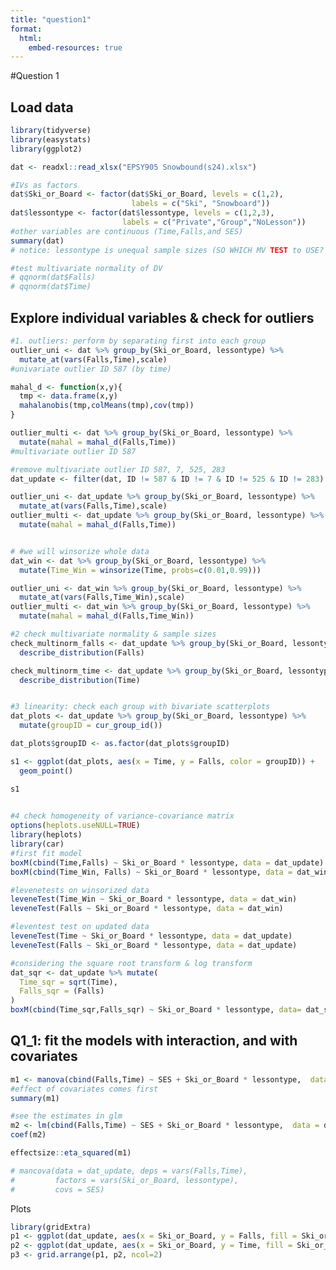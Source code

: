 ```yaml
---
title: "question1"
format:
  html:
    embed-resources: true
---
```



#Question 1

## Load data

```r
library(tidyverse)
library(easystats)
library(ggplot2)

dat <- readxl::read_xlsx("EPSY905 Snowbound(s24).xlsx")

#IVs as factors 
dat$Ski_or_Board <- factor(dat$Ski_or_Board, levels = c(1,2),
                           labels = c("Ski", "Snowboard"))
dat$lessontype <- factor(dat$lessontype, levels = c(1,2,3),
                         labels = c("Private","Group","NoLesson"))
#other variables are continuous (Time,Falls,and SES)
summary(dat)
# notice: lessontype is unequal sample sizes (SO WHICH MV TEST to USE? - pilais)

#test multivariate normality of DV 
# qqnorm(dat$Falls)
# qqnorm(dat$Time)
```


## Explore individual variables & check for outliers
```r

#1. outliers: perform by separating first into each group
outlier_uni <- dat %>% group_by(Ski_or_Board, lessontype) %>% 
  mutate_at(vars(Falls,Time),scale)
#univariate outlier ID 587 (by time)

mahal_d <- function(x,y){
  tmp <- data.frame(x,y)
  mahalanobis(tmp,colMeans(tmp),cov(tmp))
}

outlier_multi <- dat %>% group_by(Ski_or_Board, lessontype) %>% 
  mutate(mahal = mahal_d(Falls,Time))
#multivariate outlier ID 587

#remove multivariate outlier ID 587, 7, 525, 283
dat_update <- filter(dat, ID != 587 & ID != 7 & ID != 525 & ID != 283)

outlier_uni <- dat_update %>% group_by(Ski_or_Board, lessontype) %>% 
  mutate_at(vars(Falls,Time),scale)
outlier_multi <- dat_update %>% group_by(Ski_or_Board, lessontype) %>% 
  mutate(mahal = mahal_d(Falls,Time))


# #we will winsorize whole data
dat_win <- dat %>% group_by(Ski_or_Board, lessontype) %>%
  mutate(Time_Win = winsorize(Time, probs=c(0.01,0.99)))

outlier_uni <- dat_win %>% group_by(Ski_or_Board, lessontype) %>%
  mutate_at(vars(Falls,Time_Win),scale)
outlier_multi <- dat_win %>% group_by(Ski_or_Board, lessontype) %>%
  mutate(mahal = mahal_d(Falls,Time_Win))

#2 check multivariate normality & sample sizes 
check_multinorm_falls <- dat_update %>% group_by(Ski_or_Board, lessontype) %>%
  describe_distribution(Falls)

check_multinorm_time <- dat_update %>% group_by(Ski_or_Board, lessontype) %>%
  describe_distribution(Time)


#3 linearity: check each group with bivariate scatterplots
dat_plots <- dat_update %>% group_by(Ski_or_Board, lessontype) %>%
  mutate(groupID = cur_group_id())

dat_plots$groupID <- as.factor(dat_plots$groupID)

s1 <- ggplot(dat_plots, aes(x = Time, y = Falls, color = groupID)) + 
  geom_point() 

s1
        

#4 check homogeneity of variance-covariance matrix
options(heplots.useNULL=TRUE)
library(heplots)
library(car)
#first fit model
boxM(cbind(Time,Falls) ~ Ski_or_Board * lessontype, data = dat_update)
boxM(cbind(Time_Win, Falls) ~ Ski_or_Board * lessontype, data = dat_win)

#levenetests on winsorized data 
leveneTest(Time_Win ~ Ski_or_Board * lessontype, data = dat_win)
leveneTest(Falls ~ Ski_or_Board * lessontype, data = dat_win)

#leventest test on updated data 
leveneTest(Time ~ Ski_or_Board * lessontype, data = dat_update)
leveneTest(Falls ~ Ski_or_Board * lessontype, data = dat_update)

#considering the square root transform & log transform
dat_sqr <- dat_update %>% mutate(
  Time_sqr = sqrt(Time),
  Falls_sqr = (Falls)
)
boxM(cbind(Time_sqr,Falls_sqr) ~ Ski_or_Board * lessontype, data= dat_sqr)


```


## Q1_1: fit the models with interaction, and with covariates 

```r
m1 <- manova(cbind(Falls,Time) ~ SES + Ski_or_Board * lessontype,  data = dat_update)
#effect of covariates comes first 
summary(m1)

#see the estimates in glm
m2 <- lm(cbind(Falls,Time) ~ SES + Ski_or_Board * lessontype,  data = dat_update)
coef(m2)

effectsize::eta_squared(m1)

# mancova(data = dat_update, deps = vars(Falls,Time), 
#         factors = vars(Ski_or_Board, lessontype), 
#         covs = SES)

```

Plots 
```r

library(gridExtra)
p1 <- ggplot(dat_update, aes(x = Ski_or_Board, y = Falls, fill = Ski_or_Board)) + geom_boxplot(outlier.shape = NA) + geom_jitter(width = 0.2) + theme(legend.position="top")
p2 <- ggplot(dat_update, aes(x = Ski_or_Board, y = Time, fill = Ski_or_Board)) + geom_boxplot(outlier.shape = NA) + geom_jitter(width = 0.2) + theme(legend.position="top")
p3 <- grid.arrange(p1, p2, ncol=2)

```

